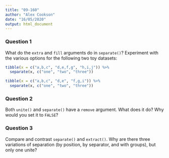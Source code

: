 ```yaml
---
title: "09-160"
author: "Alex Cookson"
date: "16/05/2020"
output: html_document
---
```


### Question 1

What do the `extra` and `fill` arguments do in `separate()`? Experiment with the various options for the following two toy datasets:

```r
tibble(x = c("a,b,c", "d,e,f,g", "h,i,j")) %>%
  separate(x, c("one", "two", "three"))

tibble(x = c("a,b,c", "d,e", "f,g,i")) %>%
  separate(x, c("one", "two", "three"))
```


### Question 2

Both `unite()` and `separate()` have a `remove` argument. What does it do? Why would you set it to `FALSE`?


### Question 3

Compare and contrast `separate()` and `extract()`. Why are there three variations of separation (by position, by separator, and with groups), but only one unite?
